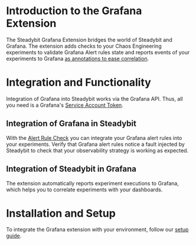 # Introduction to the Grafana Extension
The Steadybit Grafana Extension bridges the world of Steadybit and Grafana.
The extension adds checks to your Chaos Engineering experiments to validate Grafana Alert rules state and reports events of your experiments to Grafana [as annotations to ease correlation](https://grafana.com/docs/grafana/latest/dashboards/build-dashboards/annotate-visualizations/).

# Integration and Functionality
Integration of Grafana into Steadybit works via the Grafana API.
Thus, all you need is a Grafana's [Service Account Token](https://grafana.com/docs/grafana/latest/developers/http_api/create-api-tokens-for-org/).

## Integration of Grafana in Steadybit
With the [Alert Rule Check](/action/com.steadybit.extension_grafana.alert-rule.check) you can integrate your Grafana alert rules into your experiments.
Verify that Grafana alert rules notice a fault injected by Steadybit to check that your observability strategy is working as expected.

## Integration of Steadybit in Grafana
The extension automatically reports experiment executions to Grafana, which helps you to correlate experiments with your dashboards.

# Installation and Setup
To integrate the Grafana extension with your environment, follow our [setup guide](https://github.com/steadybit/extension-grafana#installation).